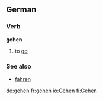 ==German==
===Verb===
'''gehen'''

# to [[go]]

===See also===
*[[fahren]]

[[de:gehen]]
[[fr:gehen]]
[[io:Gehen]]
[[fi:Gehen]]